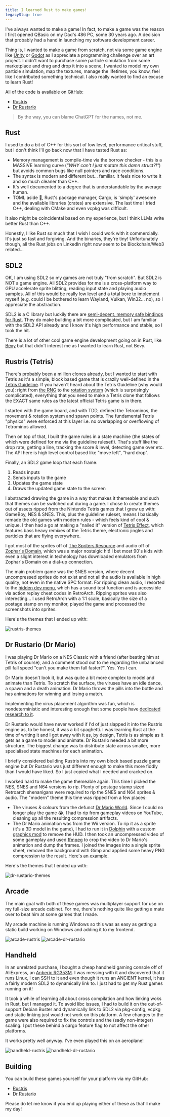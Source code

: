 ```yaml
---
title: I learned Rust to make games!
legacySlug: true
---
```


I've always wanted to make a game! In fact, to make a game was the reason I first opened QBasic on my Dad's 486 PC, some 30 years ago.
A decision that probably had a hand in launching my software development career.

Thing is, I wanted to make a game from scratch, not via some game engine like [Unity](https://unity.com/) or [Godot](https://godotengine.org/) as I appreciate a programming challenge over an art project.
I didn't want to purchase some particle simulation from some marketplace and drag and drop it into a scene, I wanted to model my own particle simulation, map the textures, manage the lifetimes, you know, feel like I contributed something technical.
I also really wanted to find an excuse to learn Rust!

All of the code is available on GitHub:

* [Rustris](https://github.com/axle-h/rustris)
* [Dr Rustario](https://github.com/axle-h/dr-rustario)

> By the way, you can blame ChatGPT for the names, not me.

## Rust

I used to do a bit of C++ for this sort of low level, performance critical stuff, but I don't think I'll go back now that I have tasted Rust as:

* Memory management is compile-time via the borrow checker - this is a MASSIVE learning curve (*"WHY can't I just mutate this damn struct?!"*) but avoids common bugs like null pointers and race conditions.
* The syntax is modern and different but... familiar. It feels nice to write it and so much cleaner than C++.
* It's well documented to a degree that is understandable by the average human.
* TOML aside 🤡, Rust's package manager, Cargo, is 'simply' awesome and the available libraries (crates) are extensive. The last time I tried C++, dealing with CMake and even vcpkg was difficult.

It also might be coincidental based on my experience, but I think LLMs write better Rust than C++.

Honestly, I like Rust so much that I wish I could work with it commercially. It's just so fast and forgiving. And the binaries, they're tiny!
Unfortunately though, all the Rust jobs on LinkedIn right now seem to be Blockchain/Web3 related...

## SDL2

OK, I am using SDL2 so my games are not truly "from scratch".
But SDL2 is NOT a game engine.
All SDL2 provides for me is a cross-platform way to GPU accelerate sprite blitting, reading input state and playing audio samples.
All of this would be really low level and a total bore to implement myself (e.g. could I be bothered to learn Wayland, Vulkan, Win32... no), so I appreciate the abstraction.

SDL2 is a C library but luckily there are [semi-decent, memory safe bindings for Rust](https://github.com/Rust-SDL2/rust-sdl2).
They do make building a bit more complicated, but I am familiar with the SDL2 API already and I know it's high performance and stable, so I took the hit.

There is a lot of other cool game engine development going on in Rust, like [Bevy](https://bevyengine.org/) but that didn't interest me as I wanted to learn Rust, not Bevy.

## Rustris (Tetris)

There's probably been a million clones already, but I wanted to start with Tetris as it's a simple, block based game that is crazily well-defined in the [Tetris Guideline](https://tetris.wiki/Tetris_Guideline).
If you haven't heard about the Tetris Guideline (why would you): right from [the RNG](https://tetris.wiki/Random_Generator) to the [rotation system](https://tetris.wiki/Super_Rotation_System) (which is surprisingly complicated),
everything that you need to make a Tetris clone that follows the EXACT same rules as the latest official Tetris game is in there.

I started with the game board, and with TDD, defined the Tetrominos, the movement & rotation system and spawn points.
The fundamental Tetris "physics" were enforced at this layer i.e. no overlapping or overflowing of Tetrominos allowed.

Then on top of that, I built the game rules in a state machine (the states of which were defined for me via the guideline ruleset!).
That's stuff like the drop rate, getting a line, tracking the score & level, detecting game over etc.
The API here is high level control based like "move left", "hard drop".

Finally, an SDL2 game loop that each frame:
1. Reads inputs
2. Sends inputs to the game
3. Updates the game state
4. Draws the updated game state to the screen

I abstracted drawing the game in a way that makes it themeable and such that themes can be switched out during a game.
I chose to create themes out of assets ripped from the Nintendo Tetris games that I grew up with: GameBoy, NES & SNES.
This, plus the guideline ruleset, means I basically remade the old games with modern rules - which feels kind of cool & unique.
I then had a go at making a "nailed it" version of [Tetris Effect](https://www.tetriseffect.game/), which features bass heavy remixes of the Tetris theme, electronic jingles and particles that are flying everywhere.

I got most of the sprites off of [The Spriters Resource](https://www.spriters-resource.com/) and audio off of [Zophar's Domain](https://www.zophar.net/music), which was a major nostalgic hit!
I bet most 90's kids with even a slight interest in technology has downloaded emulators from Zophar's Domain on a dial-up connection.

The main problem game was the SNES version, where decent uncompressed sprites do not exist and not all the audio is available in high quality, not even in the native SPC format.
For ripping clean audio, I resorted to the [hidden dev menu](https://www.unseen64.net/2009/10/07/tetris-dr-mario-snes-unused-stuff/), which has a sound test function and is accessible via action replay cheat codes in RetroArch.
Ripping sprites was also interesting... I used RetroArch with a 1:1 scale, basically the size of a postage stamp on my monitor, played the game and processed the screenshots into sprites.

Here's the themes that I ended up with:

![rustris-themes](rustris-themes.png)

## Dr Rustario (Dr Mario)

I was playing Dr Mario on a NES Classic with a friend (after beating him at Tetris of course), and a comment stood out to me regarding the unbalanced pill fall speed "can't you make them fall faster?".
Yes. Yes I can.

Dr Mario doesn't look it, but was quite a bit more complex to model and animate than Tetris.
To scratch the surface, the viruses have an idle dance, a spawn and a death animation.
Dr Mario throws the pills into the bottle and has animations for winning and losing a match.

Implementing the virus placement algorithm was fun, which is nondeterministic and interesting enough that some people have [dedicated research to it](https://www.researchgate.net/publication/334724493_Dr_Mario_Puzzle_Generation_Theory_Practice_History_FamicomNES).

Dr Rustario would have never worked if I'd of just slapped it into the Rustris engine as, to be honest, it was a bit spaghetti.
I was learning Rust at the time of writing it and I got away with it as, by design, Tetris is as simple as it gets as a game to model and animate.
Dr Rustario needed a bit more structure.
The biggest change was to distribute state across smaller, more specialised state machines for each animation.

I briefly considered building Rustris into my own block based puzzle game engine but Dr Rustario was just different enough to make this more fiddly than I would have liked.
So I just copied what I needed and cracked on.

I worked hard to make the game themeable again. This time I picked the NES, SNES and N64 versions to rip.
Plenty of postage stamp sized Retroarch shenanigans were required to rip the SNES and N64 sprites & audio.
The "modern" theme this time was ripped from a few places:

* The viruses & colours from the defunct [Dr Mario World](https://www.mariowiki.com/Dr._Mario_World).
  Since I could no longer play the game 😭, I had to rip from gameplay videos on YouTube, cleaning up all the resulting compression artifacts.
* The Dr Mario animation was from the Wii version.
  To rip it as a sprite (it's a 3D model in the game), I had to run it in [Dolphin](https://dolphin-emu.org/) with a custom [graphics mod](https://wiki.dolphin-emu.org/index.php?title=Graphics_Mods) to remove the HUD.
  I then took an uncompressed video of some gameplay and used [ffmpeg](https://www.ffmpeg.org/) to crop the video to Dr Mario's animation and dump the frames.
  I joined the images into a single sprite sheet, removed the background with Gimp and applied some heavy PNG compression to the result.
  [Here's an example](https://github.com/axle-h/dr-rustario/blob/main/src/theme/particle/dr/throw.png).

Here's the themes that I ended up with:

![dr-rustario-themes](dr-rustario-themes.png)

## Arcade

The main goal with both of these games was multiplayer support for use on my full-size arcade cabinet.
For me, there's nothing quite like getting a mate over to beat him at some games that I made.

My arcade machine is running Windows so this was as easy as getting a static build working on Windows and adding it to my frontend.

<SimpleGrid columns={2} gap={2}>
  <Box>
    <Image src="/rust-games/arcade-rustris.jpg" alt="arcade-rustris" />
  </Box>
  <Box>
    <Image src="/rust-games/arcade-dr-rustario.jpg" alt="arcade-dr-rustario" />
  </Box>
</SimpleGrid>

## Handheld

In an unrelated purchase, I bought a cheap handheld gaming console off of AliExpress, an [Anberic RG353M](https://anbernic.com/en-gb/products/rg353m).
I was messing with it and discovered that it runs Linux, I can SSH to it and even though it runs an ANCIENT kernel, it has a fairly modern SDL2 to dynamically link to.
I just had to get my Rust games running on it!

It took a while of learning all about cross compilation and how linking woks in Rust, but I managed it.
To avoid libc issues, I had to build it on the out-of-support Debian Buster and dynamically link to SDL2 via pkg-config, vcpkg and static linking just would not work on this platform.
A few changes to the game were also required to fix the controls and the (sadly non-integer) scaling. I put these behind a cargo feature flag to not affect the other platforms.

It works pretty well anyway. I've even played this on an aeroplane!

<SimpleGrid columns={2} gap={2}>
  <Box>
    <Image src="/rust-games/handheld-rustris.jpg" alt="handheld-rustris" />
  </Box>
  <Box>
    <Image src="/rust-games/handheld-dr-rustario.jpg" alt="handheld-dr-rustario" />
  </Box>
</SimpleGrid>

## Building

You can build these games yourself for your platform via my GitHub:

* [Rustris](https://github.com/axle-h/rustris)
* [Dr Rustario](https://github.com/axle-h/dr-rustario)

Please do let me know if you end up playing either of these as that'll make my day!
